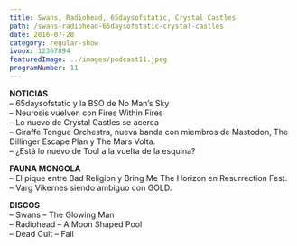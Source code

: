 ```yaml
---
title: Swans, Radiohead, 65daysofstatic, Crystal Castles
path: /swans-radiohead-65daysofstatic-crystal-castles
date: 2016-07-28
category: regular-show
ivoox: 12367894
featuredImage: ../images/podcast11.jpeg
programNumber: 11
---
```


**NOTICIAS**  
– 65daysofstatic y la BSO de No Man’s Sky  
– Neurosis vuelven con Fires Within Fires  
– Lo nuevo de Crystal Castles se acerca  
– Giraffe Tongue Orchestra, nueva banda con miembros de Mastodon, The Dillinger Escape Plan y The Mars Volta.  
– ¿Está lo nuevo de Tool a la vuelta de la esquina?

**FAUNA MONGOLA**  
– El pique entre Bad Religion y Bring Me The Horizon en Resurrection Fest.  
– Varg Vikernes siendo ambiguo con GOLD.

**DISCOS**  
– Swans – The Glowing Man  
– Radiohead – A Moon Shaped Pool  
– Dead Cult – Fall  
